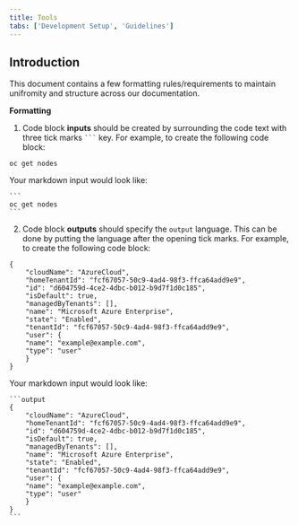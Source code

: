 ```yaml
---
title: Tools
tabs: ['Development Setup', 'Guidelines']
---
```


## Introduction 

This document contains a few formatting rules/requirements to maintain unifromity and structure across our documentation. 

**Formatting**  

1. Code block **inputs** should be created by surrounding the code text with three tick marks `` ``` `` key. For example, to create the following code block:

```
oc get nodes
```

Your markdown input would look like:

````
```
oc get nodes
```
````

2. Code block **outputs** should specify the `output` language. This can be done by putting the language after the opening tick marks. For example, to create the following code block:


```output
{
    "cloudName": "AzureCloud",
    "homeTenantId": "fcf67057-50c9-4ad4-98f3-ffca64add9e9",
    "id": "d604759d-4ce2-4dbc-b012-b9d7f1d0c185",
    "isDefault": true,
    "managedByTenants": [],
    "name": "Microsoft Azure Enterprise",
    "state": "Enabled",
    "tenantId": "fcf67057-50c9-4ad4-98f3-ffca64add9e9",
    "user": {
    "name": "example@example.com",
    "type": "user"
    }
}
```

Your markdown input would look like:
````
```output
{
    "cloudName": "AzureCloud",
    "homeTenantId": "fcf67057-50c9-4ad4-98f3-ffca64add9e9",
    "id": "d604759d-4ce2-4dbc-b012-b9d7f1d0c185",
    "isDefault": true,
    "managedByTenants": [],
    "name": "Microsoft Azure Enterprise",
    "state": "Enabled",
    "tenantId": "fcf67057-50c9-4ad4-98f3-ffca64add9e9",
    "user": {
    "name": "example@example.com",
    "type": "user"
    }
}
```
````

